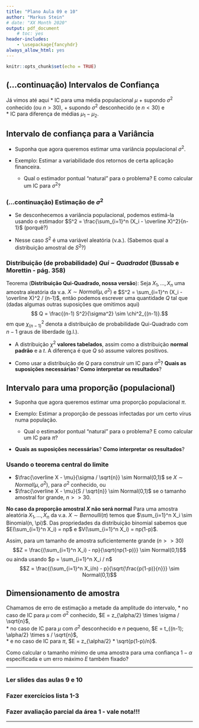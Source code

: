 ```yaml
---
title: "Plano Aula 09 e 10"
author: "Markus Stein"
# date: "XX Month 2020"
output: pdf_document
    # toc: yes
header-includes:
    - \usepackage{fancyhdr}
always_allow_html: yes
---
```

\addtolength{\headheight}{0.0cm} 
\pagestyle{fancyplain} 
\lhead{\includegraphics[height=1.5cm]{LogoIME.png}}
\rhead{\includegraphics[height=1.5cm]{images.jpeg}}
\chead{UNIVERSIDADE FEDERAL DO RIO GRANDE DO SUL \\
INSTITUTO DE MATEMÁTICA E ESTATÍSTICA \\
DEPARTAMENTO DE ESTATÍSTICA \\
\vspace{0.3cm}
MAT02215 - Estatística Geral 2 - 2020/1
}
\renewcommand{\headrulewidth}{0pt} 


```r
knitr::opts_chunk$set(echo = TRUE)
```

## (...continuação) Intervalos de Confiança 
Já vimos até aqui 
* IC para uma média populacional $\mu$
    + supondo $\sigma^2$ conhecido (ou $n>30$),
    + supondo $\sigma^2$ desconhecido (e $n<30$) e  
* IC para diferença de médias $\mu_1 - \mu_2$.


\vspace{0.5cm}

## Intervalo de confiança para a Variância
* Suponha que agora queremos estimar uma variância populacional $\sigma^2$.

* Exemplo: Estimar a variabilidade dos retornos de certa aplicação financeira.   
    + Qual o estimador pontual "natural" para o problema? E como calcular um IC para $\sigma^2$?
    
### (...continuação) Estimação de $\sigma^2$  

* Se desconhecemos a variância populacional, podemos estimá-la usando o estimador $S^2 = \frac{\sum_{i=1}^n (X_i - \overline X)^2}{n-1}$ (porquê?)

* Nesse caso $S^2$ é uma variável aleatória (v.a.). (Sabemos qual a distribuição amostral de $S^2$?)

\vspace{0.5cm}

### Distribuição (de probabilidade) $Qui-Quadradot$ (Bussab e Morettin - pág. 358)

Teorema (**Distribuição Qui-Quadrado, nossa versão**): Seja $X_1, \ldots, X_n$ uma amostra aleatória da v.a. $X \sim Normal(\mu,\sigma^2)$ e $S^2 = \sum_{i=1}^n (X_i - \overline X)^2 / (n-1)$, então podemos escrever uma quantidade $Q$ tal que (dadas algumas outras suposições que omitimos aqui) 
$$ Q = \frac{(n-1) S^2}{\sigma^2} \sim \chi^2_{(n-1)}.$$
em que $\chi^2_{(n-1)}$ denota a distribuição de probabilidade Qui-Quadrado com $n-1$ graus de liberdade (g.l.).

* A distribuição $\chi^2$ **valores tabelados**, assim como a distribuição **normal padrão** e a $t$. A diferença é que $Q$ só assume valores positivos.

* Como usar a distribuição de $Q$ para construir um IC para $\sigma^2$? **Quais as suposições necessárias**? **Como interpretar os resultados**?

\vspace{0.5cm}

\clearpage
## Intervalo para uma proporção (populacional)
* Suponha que agora queremos estimar uma proporção populacional $\pi$.

* Exemplo: Estimar a proporção de pessoas infectadas por um certo vírus numa população.   
    + Qual o estimador pontual "natural" para o problema? E como calcular um IC para $\pi$?  
* **Quais as suposições necessárias**? **Como interpretar os resultados**?

\vspace{0.5cm}
### Usando o teorema central do limite
* $\frac{\overline X - \mu}{\sigma / \sqrt{n}} \sim Normal(0,1)$ se $X \sim Normal(\mu, \sigma^2)$, para $\sigma^2$ conhecido, ou 
* $\frac{\overline X - \mu}{S / \sqrt{n}} \sim Normal(0,1)$ se o tamanho amostral for grande, $n >> 30$. 

**No caso da proporção amostral $X$ não será normal**
Para uma  amostra aleatória $X_1, \ldots, X_n$ da v.a. $X \sim Bernoulli(\pi)$ temos que $\sum_{i=1}^n X_i \sim Binomial(n, \pi)$. Das propriedades da distribuição binomial sabemos que $E(\sum_{i=1}^n X_i) = np$ e $V(\sum_{i=1}^n X_i) = np(1-p)$.

Assim, para um tamanho de amostra suficientemente grande ($n >> 30$)
$$Z =  \frac{(\sum_{i=1}^n X_i) - np}{\sqrt{np(1-p)}} \sim Normal(0,1)$$
ou ainda usando $p = \sum_{i=1}^n X_i / n$
$$Z =  \frac{(\sum_{i=1}^n X_i/n) - p}{\sqrt{\frac{p(1-p)}{n}}} \sim Normal(0,1)$$

\vspace{0.5cm}

## Dimensionamento de amostra
Chamamos de erro de estimação a metade da amplitude do intervalo,
* no caso de IC para $\mu$ com $\sigma^2$ conhecido, $E = z_{\alpha/2} \times \sigma / \sqrt{n}$,  
* no caso de IC para $\mu$ com $\sigma^2$ desconhecido e $n$ pequeno, $E = t_{(n-1); \alpha/2} \times s / \sqrt{n}$,  
* e no caso de IC para $\pi$, $E = z_{\alpha/2} * \sqrt{p(1-p)/n}$.

Como calcular o tamanho mínimo de uma amostra para uma confiança $1-\alpha$ especificada e um erro máximo $E$ também fixado?

\vspace{0.5cm}

***
### Ler slides das aulas 9 e 10
### Fazer exercícios lista 1-3
### Fazer avaliação parcial da área 1 - vale nota!!!
***

